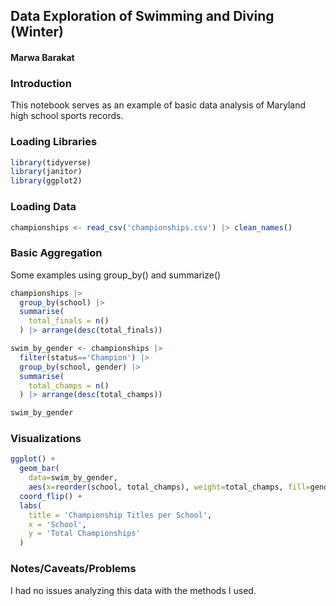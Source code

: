 ## Data Exploration of Swimming and Diving (Winter)

#### Marwa Barakat

### Introduction

This notebook serves as an example of basic data analysis of Maryland high school sports records.

### Loading Libraries

```r
library(tidyverse)
library(janitor)
library(ggplot2)
```

### Loading Data

```r
championships <- read_csv('championships.csv') |> clean_names()
```

### Basic Aggregation

Some examples using group_by() and summarize()

```r
championships |>
  group_by(school) |>
  summarise(
    total_finals = n()
  ) |> arrange(desc(total_finals))
```

```r
swim_by_gender <- championships |>
  filter(status=='Champion') |>
  group_by(school, gender) |>
  summarise(
    total_champs = n()
  ) |> arrange(desc(total_champs))

swim_by_gender
```

### Visualizations

```r
ggplot() + 
  geom_bar(
    data=swim_by_gender, 
    aes(x=reorder(school, total_champs), weight=total_champs, fill=gender)) + 
  coord_flip() +
  labs(
    title = 'Championship Titles per School',
    x = 'School',
    y = 'Total Championships'
  )
```

### Notes/Caveats/Problems

I had no issues analyzing this data with the methods I used.
